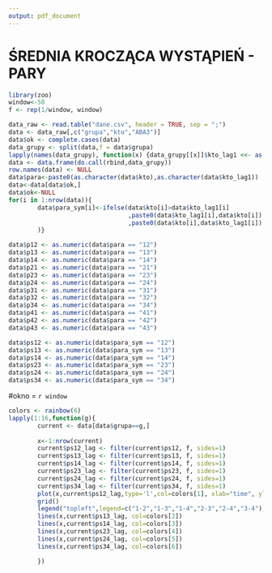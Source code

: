 ```yaml
---
output: pdf_document
---
```

ŚREDNIA KROCZĄCA WYSTĄPIEŃ - PARY
==================================

```r
library(zoo)
window<-50
f <- rep(1/window, window)

data_raw <- read.table("dane.csv", header = TRUE, sep = ";")
data <- data_raw[,c("grupa","kto","ABA3")]
data$ok <- complete.cases(data)
data_grupy <- split(data,f = data$grupa)
lapply(names(data_grupy), function(x) {data_grupy[[x]]$kto_lag1 <<- as.character(lag(zoo(data_grupy[[x]]$kto), -1, na.pad = T))})
data <- data.frame(do.call(rbind,data_grupy))
row.names(data) <- NULL
data$para<-paste0(as.character(data$kto),as.character(data$kto_lag1))
data<-data[data$ok,]
data$ok<-NULL
for(i in 1:nrow(data)){
        data$para_sym[i]<-ifelse(data$kto[i]>data$kto_lag1[i]
                                 ,paste0(data$kto_lag1[i],data$kto[i])
                                 ,paste0(data$kto[i],data$kto_lag1[i])
        )}

data$p12 <- as.numeric(data$para == "12")
data$p13 <- as.numeric(data$para == "13")
data$p14 <- as.numeric(data$para == "14")
data$p21 <- as.numeric(data$para == "21")
data$p23 <- as.numeric(data$para == "23")
data$p24 <- as.numeric(data$para == "24")
data$p31 <- as.numeric(data$para == "31")
data$p32 <- as.numeric(data$para == "32")
data$p34 <- as.numeric(data$para == "34")
data$p41 <- as.numeric(data$para == "41")
data$p42 <- as.numeric(data$para == "42")
data$p43 <- as.numeric(data$para == "43")

data$ps12 <- as.numeric(data$para_sym == "12")
data$ps13 <- as.numeric(data$para_sym == "13")
data$ps14 <- as.numeric(data$para_sym == "14")
data$ps23 <- as.numeric(data$para_sym == "23")
data$ps24 <- as.numeric(data$para_sym == "24")
data$ps34 <- as.numeric(data$para_sym == "34")

```

#okno = `r window`

```r
colors <- rainbow(6)
lapply(1:16,function(g){
        current <- data[data$grupa==g,]
        
        x<-1:nrow(current)
        current$ps12_lag <- filter(current$ps12, f, sides=1)
        current$ps13_lag <- filter(current$ps13, f, sides=1)
        current$ps14_lag <- filter(current$ps14, f, sides=1)
        current$ps23_lag <- filter(current$ps23, f, sides=1)
        current$ps24_lag <- filter(current$ps24, f, sides=1)
        current$ps34_lag <- filter(current$ps34, f, sides=1)
        plot(x,current$ps12_lag,type='l',col=colors[1], xlab="time", ylab="average ratio", ylim=c(0,1),main=paste("grupa",g))
        grid()
        legend("topleft",legend=c("1-2","1-3","1-4","2-3","2-4","3-4"), fill=colors )
        lines(x,current$ps13_lag, col=colors[2])
        lines(x,current$ps14_lag, col=colors[3])
        lines(x,current$ps23_lag, col=colors[4])
        lines(x,current$ps24_lag, col=colors[5])
        lines(x,current$ps34_lag, col=colors[6])

        })



```
